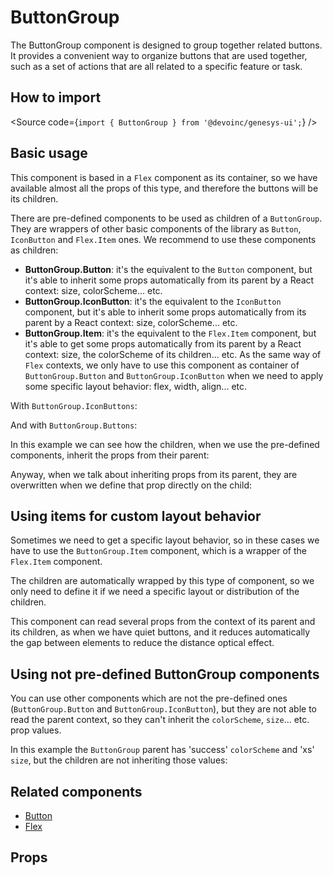 

<Meta of={Stories} />

# ButtonGroup

The ButtonGroup component is designed to group together related buttons.
It provides a convenient way to organize buttons that are used together,
such as a set of actions that are all related to a specific feature or task.

## How to import

<Source code={`import { ButtonGroup } from '@devoinc/genesys-ui';`} />

## Basic usage

This component is based in a `Flex` component as its container, so we have
available almost all the props of this type, and therefore the buttons will be
its children.

There are pre-defined components to be used as children of a `ButtonGroup`. They
are wrappers of other basic components of the library as `Button`, `IconButton`
and `Flex.Item` ones. We recommend to use these components as children:

- **ButtonGroup.Button**: it's the equivalent to the `Button` component, but
  it's able to inherit some props automatically from its parent by a React
  context: size, colorScheme... etc.
- **ButtonGroup.IconButton**: it's the equivalent to the `IconButton` component,
  but it's able to inherit some props automatically from its parent by a React
  context: size, colorScheme... etc.
- **ButtonGroup.Item**: it's the equivalent to the `Flex.Item` component, but
  it's able to get some props automatically from its parent by a React context:
  size, the colorScheme of its children... etc.
  As the same way of `Flex` contexts, we only have to use this component as
  container of `ButtonGroup.Button` and `ButtonGroup.IconButton` when we need to
  apply some specific layout behavior: flex, width, align... etc.

With `ButtonGroup.IconButtons`:

<Canvas of={Stories.Playground} />

And with `ButtonGroup.Buttons`:

<Canvas of={Stories.WithButtons} />

In this example we can see how the children, when we use the pre-defined
components, inherit the props from their parent:

<Canvas of={Stories.InheritingFromParent} />

Anyway, when we talk about inheriting props from its parent, they are
overwritten when we define that prop directly on the child:

<Canvas of={Stories.SpecificChildPropValue} />

## Using items for custom layout behavior

Sometimes we need to get a specific layout behavior, so in these cases we have
to use the `ButtonGroup.Item` component, which is a wrapper of the `Flex.Item`
component.

<Canvas of={Stories.Items} />

The children are automatically wrapped by this type of component, so we only
need to define it if we need a specific layout or distribution of the children.

This component can read several props from the context of its parent and its
children, as when we have quiet buttons, and it reduces automatically the gap
between elements to reduce the distance optical effect.

<Canvas of={Stories.ItemsWithQuiet} />

## Using not pre-defined ButtonGroup components

You can use other components which are not the pre-defined ones
(`ButtonGroup.Button` and `ButtonGroup.IconButton`), but they are not able to
read the parent context, so they can't inherit the `colorScheme`, `size`... etc.
prop values.

In this example the `ButtonGroup` parent has 'success' `colorScheme` and 'xs'
`size`, but the children are not inheriting those values:

<Canvas of={Stories.ItemsWithQuietOtherComponents} />

## Related components

- [Button](?path=/docs/components-button-button--overview)
- [Flex](?path=/docs/components-layout-flex--overview)

## Props

<ArgTypes of={Stories} />
